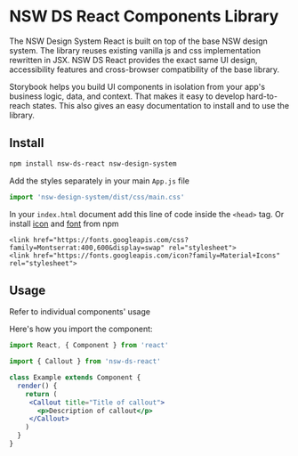 
<Meta title="Example/Introduction" />

<style>{`
  .subheading {
    --mediumdark: '#999999';
    font-weight: 900;
    font-size: 13px;
    color: #999;
    letter-spacing: 6px;
    line-height: 24px;
    text-transform: uppercase;
    margin-bottom: 12px;
    margin-top: 40px;
  }

  .link-list {
    display: grid;
    grid-template-columns: 1fr;
    grid-template-rows: 1fr 1fr;
    row-gap: 10px;
  }

  @media (min-width: 620px) {
    .link-list {
      row-gap: 20px;
      column-gap: 20px;
      grid-template-columns: 1fr 1fr;
    }
  }

  @media all and (-ms-high-contrast:none) {
  .link-list {
      display: -ms-grid;
      -ms-grid-columns: 1fr 1fr;
      -ms-grid-rows: 1fr 1fr;
    }
  }

  .link-item {
    display: block;
    padding: 20px 30px 20px 15px;
    border: 1px solid #00000010;
    border-radius: 5px;
    transition: background 150ms ease-out, border 150ms ease-out, transform 150ms ease-out;
    color: #333333;
    display: flex;
    align-items: flex-start;
  }

  .link-item:hover {
    border-color: #1EA7FD50;
    transform: translate3d(0, -3px, 0);
    box-shadow: rgba(0, 0, 0, 0.08) 0 3px 10px 0;
  }

  .link-item:active {
    border-color: #1EA7FD;
    transform: translate3d(0, 0, 0);
  }

  .link-item strong {
    font-weight: 700;
    display: block;
    margin-bottom: 2px;
  }

  .link-item img {
    height: 40px;
    width: 40px;
    margin-right: 15px;
    flex: none;
  }

  .link-item span {
    font-size: 14px;
    line-height: 20px;
  }

  .tip {
    display: inline-block;
    border-radius: 1em;
    font-size: 11px;
    line-height: 12px;
    font-weight: 700;
    background: #E7FDD8;
    color: #66BF3C;
    padding: 4px 12px;
    margin-right: 10px;
    vertical-align: top;
  }

  .tip-wrapper {
    font-size: 13px;
    line-height: 20px;
    margin-top: 40px;
    margin-bottom: 40px;
  }

  .tip-wrapper code {
    font-size: 12px;
    display: inline-block;
  }


`}</style>

# NSW DS React Components Library

The NSW Design System React is built on top of the base NSW design system. The library reuses existing vanilla js and css implementation rewritten in JSX. NSW DS React provides the exact same UI design, accessibility features and cross-browser compatibility of the base library.

Storybook helps you build UI components in isolation from your app's business logic, data, and context. That makes it easy to develop hard-to-reach states. This also gives an easy documentation to install and to use the library.


## Install

```bash
npm install nsw-ds-react nsw-design-system
```


Add the styles separately in your main `App.js` file

```js
import 'nsw-design-system/dist/css/main.css'
```


In your `index.html` document add this line of code inside the `<head>` tag. Or install [icon](https://www.npmjs.com/package/material-design-icons-iconfont) and [font](https://www.npmjs.com/package/fontsource-montserrat) from npm
```
<link href="https://fonts.googleapis.com/css?family=Montserrat:400,600&display=swap" rel="stylesheet">
<link href="https://fonts.googleapis.com/icon?family=Material+Icons" rel="stylesheet">
```

## Usage

Refer to individual components' usage

Here's how you import the component:
```jsx
import React, { Component } from 'react'

import { Callout } from 'nsw-ds-react'

class Example extends Component {
  render() {
    return (
     <Callout title="Title of callout">
       <p>Description of callout</p>
     </Callout>
    )
  }
}
```
